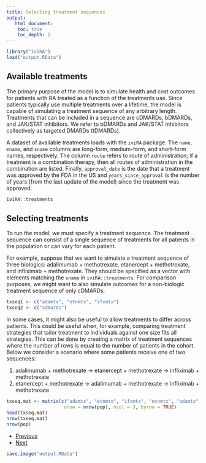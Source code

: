 ```yaml
---
title: Selecting treatment sequences
output: 
   html_document:
    toc: true
    toc_depth: 1
---
```


```r
library("iviRA")
load("output.RData")
```

## Available treatments
The primary purpose of the model is to simulate health and cost outcomes for patients with RA treated as a function of the treatments use. Since patients typically use multiple treatments over a lifetime, the model is capable of simulating a treatment sequence of any arbitrary length. Treatments that can be included in a sequence are cDMARDs, bDMARDs, and JAK/STAT inhibitors. We refer to bDMARDs and JAK/STAT inhibitors collectively as targeted DMARDs (tDMARDs).

A dataset of available treatments loads with the `iviRA` package. The `name`, `mname`, and `sname` columns are long-form, medium-form, and short-form names, respectively. The column `route` refers to route of administration; if a treatment is a combination therapy, then all routes of administration in the combination are listed. Finally, `approval_date` is the date that a treatment was approved by the FDA in the US and `years_since_approval` is the number of years (from the last update of the model) since the treatment was approved.

```r
iviRA::treatments
```

## Selecting treatments
To run the model, we must specify a treatment sequence. The treatment sequence can consist of a single sequence of treatments for all patients in the population or can vary for each patient. 

For example, suppose that we want to simulate a treatment sequence of three biologics: adalimumab + methotrexate, etanercept + methotrexate, and infliximab + methotrexate. They should be specified as a vector with elements matching the `sname` in `iviRA::treatments`. For comparison purposes, we might want to also simulate outcomes for a non-biologic treatment sequence of only cDMARDs.


```r
txseq1 <- c("adamtx", "etnmtx", "ifxmtx")
txseq2 <- c("cdmards")
```

In some cases, it might also be useful to allow treatments to differ across patients. This could be useful when, for example, comparing treatment strategies that tailor treatment to individuals against one size fits all strategies. This can be done by creating a matrix of treatment sequences where the number of rows is equal to the number of patients in the cohort. Below we consider a scenario where some patients receive one of two sequences:

1. adalimumab + methotrexate -> etanercept + methotrexate -> infliximab + methotrexate 
2. etanercept + methotrexate -> adalimumab + methotrexate -> infliximab + methotrexate 

```r
txseq.mat <- matrix(c("adamtx", "etnmtx", "ifxmtx", "etnmtx", "adamtx", "ifxmtx"), 
                     nrow = nrow(pop), ncol = 3, byrow = TRUE)
head(txseq.mat)
nrow(txseq.mat)
nrow(pop)
```

<div>
<ul class="pager">
  <li class="previous"><a href="01-population.html">Previous</a></li>
  <li class="next"><a href="03-structures.html">Next</a></li>
</ul>
</div>

```r
save.image("output.RData")
```